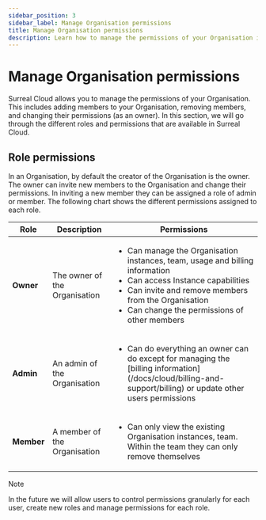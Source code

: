 ```yaml
---
sidebar_position: 3
sidebar_label: Manage Organisation permissions
title: Manage Organisation permissions
description: Learn how to manage the permissions of your Organisation in Surreal Cloud. 
---
```


# Manage Organisation permissions

Surreal Cloud allows you to manage the permissions of your Organisation. This includes adding members to your Organisation, removing members, and changing their permissions (as an owner). In this section, we will go through the different roles and permissions that are available in Surreal Cloud.


## Role permissions

In an Organisation, by default the creator of the Organisation is the owner. The owner can invite new members to the Organisation and change their permissions. In inviting a new member they can be assigned a role of admin or member. The following chart shows the different permissions assigned to each role.



<table style={{ width: '100%' }}>
  <thead>
    <tr>
      <th>Role</th>
      <th>Description</th>
      <th>Permissions</th>
    </tr>
  </thead>
  <tbody>
    <tr>
      <td><strong style={{ whiteSpace: 'nowrap' }}>Owner</strong></td>
      <td>The owner of the Organisation</td>
      <td>
        <ul>
          <li>Can manage the Organisation instances, team, usage and billing information</li>
          <li>Can access Instance capabilities</li>
          <li>Can invite and remove members from the Organisation</li>
          <li>Can change the permissions of other members</li>
        </ul>
      </td>
    </tr>
    <tr>
      <td><strong style={{ whiteSpace: 'nowrap' }}>Admin</strong></td>
      <td>An admin of the Organisation</td>
      <td>
        <ul>
          <li>Can do everything an owner can do except for managing the [billing information](/docs/cloud/billing-and-support/billing) or update other users permissions</li>
        </ul>
      </td>
    </tr>
    <tr>
      <td><strong style={{ whiteSpace: 'nowrap' }}>Member</strong></td>
      <td>A member of the Organisation</td>
      <td>
        <ul>
          <li>Can only view the existing Organisation instances, team. Within the team they can only remove themselves</li>
        </ul>
      </td>
    </tr>
  </tbody>
</table>

> [!NOTE]
> In the future we will allow users to control permissions granularly for each user, create new roles and manage permissions for each role. 